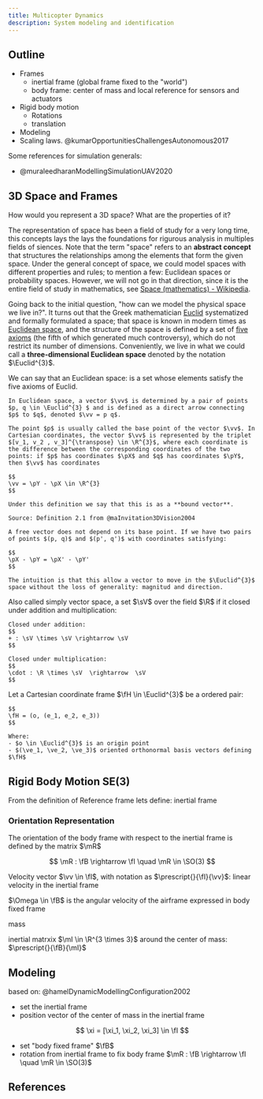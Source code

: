 ```yaml
---
title: Multicopter Dynamics
description: System modeling and identification
---
```


## Outline

- Frames
    - inertial frame (global frame fixed to the "world")
    - body frame: center of mass and local reference for sensors and actuators
- Rigid body motion
    - Rotations
    - translation
- Modeling
- Scaling laws. @kumarOpportunitiesChallengesAutonomous2017

Some references for simulation generals:
- @muraleedharanModellingSimulationUAV2020

## 3D Space and Frames

<Think>
    How would you represent a 3D space? What are the properties of it?
</Think>

The representation of space has been a field of study for a very long time, this concepts lays the lays the foundations for rigurous analysis in multiples fields of siences. Note that the term "space" refers to an **abstract concept** that structures the relationships among the elements that form the given space. Under the general concept of space, we could model spaces with different properties and rules; to mention a few: Euclidean spaces or probability spaces. However, we will not go in that direction, since it is the entire field of study in mathematics, see [Space (mathematics) - Wikipedia](https://en.wikipedia.org/wiki/Space_(mathematics)).

Going back to the initial question, "how can we model the physical space we live in?". It turns out that the Greek mathematician [Euclid](https://en.wikipedia.org/wiki/Euclid) systematized and formally formulated a space; that space is known in modern times as [Euclidean space](https://en.wikipedia.org/wiki/Euclidean_space), and the structure of the space is defined by a set of [five axioms](https://en.wikipedia.org/wiki/Euclidean_geometry#Axioms) (the fifth of which generated much controversy), which do not restrict its number of dimensions. Conveniently, we live in what we could call a **three-dimensional Euclidean space** denoted by the notation $\Euclid^{3}$.

We can say that an Euclidean space: is a set whose elements satisfy the five axioms of Euclid.

<Definition term="Vector in Euclidean Space">

    In Euclidean space, a vector $\vv$ is determined by a pair of points $p, q \in \Euclid^{3} $ and is defined as a direct arrow connecting $p$ to $q$, denoted $\vv = p q$.

    The point $p$ is usually called the base point of the vector $\vv$. In Cartesian coordinates, the vector $\vv$ is represented by the triplet $[v_1, v_2 , v_3]^{\transpose} \in \R^{3}$, where each coordinate is the difference between the corresponding coordinates of the two points: if $p$ has coordinates $\pX$ and $q$ has coordinates $\pY$, then $\vv$ has coordinates

    $$
    \vv = \pY - \pX \in \R^{3}
    $$

    Under this definition we say that this is as a **bound vector**.

    Source: Definition 2.1 from @maInvitation3DVision2004

</Definition>

<Definition term="(free) Vector in Euclidean Space">

    A free vector does not depend on its base point. If we have two pairs of points $(p, q)$ and $(p', q')$ with coordinates satisfying:

    $$
    \pX - \pY = \pX' - \pY'
    $$

    The intuition is that this allow a vector to move in the $\Euclid^{3}$ space without the loss of generality: magnitud and direction.

</Definition>


<Drawio
    file="linear-algebra-vector.drawio"
    page="1"
    description="Visual representation of a free vector"
/>

<Definition term="Linear vector space">
    Also called simply vector space, a set $\sV$ over the field $\R$ if it closed under addition and multiplication:

    Closed under addition:
    $$
    + : \sV \times \sV \rightarrow \sV
    $$

    Closed under multiplication:
    $$
    \cdot : \R \times \sV  \rightarrow  \sV
    $$


</Definition>


<Definition term="Reference frame">
Let a Cartesian coordinate frame $\fH \in \Euclid^{3}$ be a ordered pair:

    $$
    \fH = (o, (e_1, e_2, e_3))
    $$

    Where:
    - $o \in \Euclid^{3}$ is an origin point
    - $(\ve_1, \ve_2, \ve_3)$ oriented orthonormal basis vectors defining $\fH$
</Definition>

## Rigid Body Motion SE(3)


From the definition of Reference frame lets define: inertial frame


### Orientation Representation

The orientation of the body frame with respect to the inertial frame is defined by the matrix $\mR$

$$
\mR : \fB \rightarrow \fI \quad \mR \in \SO(3)
$$

Velocity vector $\vv \in \fI$, with notation as $\prescript{}{\fI}{\vv}$: linear velocity in the inertial frame

$\Omega \in \fB$ is the angular velocity of the airframe expressed in body fixed frame

mass

inertial matrxix $\mI \in \R^{3 \times 3}$ around the center of mass: $\prescript{}{\fB}{\mI}$

## Modeling

based on: @hamelDynamicModellingConfiguration2002

- set the inertial frame
- position vector of the center of mass in the inertial frame

$$
\xi  = [\xi_1, \xi_2, \xi_3] \in \fI
$$

- set "body fixed frame" $\fB$
- rotation from inertial frame to fix body frame $\mR : \fB \rightarrow \fI \quad \mR \in \SO(3)$



## References
